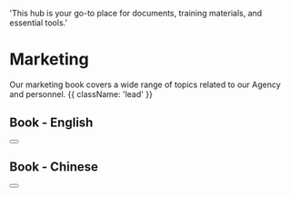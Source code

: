   'This hub is your go-to place for documents, training materials, and essential tools.'

# Marketing

Our marketing book covers a wide range of topics related to our Agency and personnel. {{ className: 'lead' }}

## Book - English

<div className="not-prose">
  <Button
    href="https://www.origininvestigations.com/book"
    variant="text"
    arrow="right"
    children="Click here to view the book"
  />
</div>

## Book - Chinese

<div className="not-prose">
  <Button
    href="https://www.origininvestigations.com/book-cn"
    variant="text"
    arrow="right"
    children="Click here to view the book"
  />
</div>
